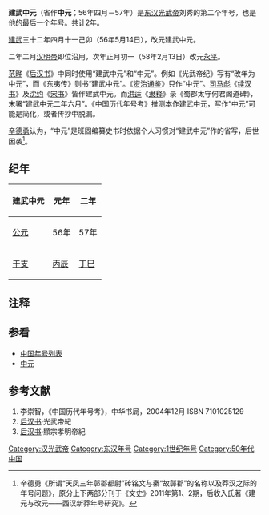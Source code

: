 {{Eranamebox|年号= 建武中元
|起讫时间= 56年四月－57年
|政权= [[东汉|东汉]]
|帝王= [[汉光武帝|汉光武帝]]刘秀
|历时= 2年
|timeline= <timeline>
ImageSize  = width:200 height:50
PlotArea   = width:180 height:30 left:10 bottom:20
TimeAxis   = orientation:horizontal
DateFormat = yyyy
Period     = from:25 till:220
AlignBars  = early
ScaleMajor = increment:195 start:25
Colors =
  id:canvas value:rgb(1,1,0.85)
BackgroundColors = canvas:canvas
PlotData =
  width:15 color:black
  bar:era from:start till:end
  bar:era from:25 till:57 color:red
  bar:era from:56 till:57 color:yellow
</timeline>
|说明= 建武中元在东汉及汉光武帝时期的位置
}}
'''建武中元'''（省作'''中元'''；56年四月－57年）是[[东汉|东汉]][[汉光武帝|光武帝]]刘秀的第二个年号，也是他的最后一个年号。共计2年。

[[建武_(东汉)|建武]]三十二年四月十一己卯（56年5月14日），改元建武中元。

二年二月[[汉明帝|汉明帝]]即位沿用，次年正月初一（58年2月13日）改元[[永平_(汉)|永平]]。

[[范晔_(刘宋)|范晔]]《[[后汉书|后汉书]]》中同时使用“建武中元”和“中元”。例如《光武帝纪》写有“改年为中元”，而《东夷传》则书“建武中元”。《[[资治通鉴|资治通鉴]]》只作“中元”。[[司马彪|司马彪]]《[[续汉书|续汉书]]》及[[沈约|沈约]]《[[宋书|宋书]]》皆作建武中元。而[[洪适|洪适]]《[[隶释|隶释]]》录《蜀郡太守何君阁道碑》，末署“建武中元二年六月”。《中国历代年号考》推测本作建武中元，写作“中元”可能是简化，或者传抄中脱漏。

[[辛德勇|辛德勇]]认为，“中元”是班固编纂史书时依据个人习惯对“建武中元”作的省写，后世因袭<ref>辛德勇《所谓“天凤三年鄣郡都尉”砖铭文与秦“故鄣郡”的名称以及莽汉之际的年号问题》，原分上下两部分刊于《文史》2011年第1、2期，后收入氏著《建元与改元——西汉新莽年号研究》。</ref>。

==纪年==
{| class="wikitable" 
|-
!建武中元!!元年!!二年
|-
![[公元|公元]]
|56年||57年
|-
![[干支|干支]]
|[[丙辰|丙辰]]||[[丁巳|丁巳]]
|}

==注释==
{{reflist}}

==参看==
*[[中国年号列表|中国年号列表]]
*[[中元|中元]]

==参考文献==
# 李崇智，《中国历代年号考》，中华书局，2004年12月 ISBN 7101025129
# [[后汉书|后汉书]]·光武帝紀
# [[后汉书|后汉书]]·顯宗孝明帝紀

{{年号|[[建武_(东汉)|建武]]|[[中国年号列表#漢朝|中国年号]]|[[永平_(东汉)|永平]]}}
{{漢朝年號}}
[[Category:汉光武帝|Category:汉光武帝]]
[[Category:东汉年号|Category:东汉年号]]
[[Category:1世纪年号|Category:1世纪年号]]
[[Category:50年代中国|Category:50年代中国]]